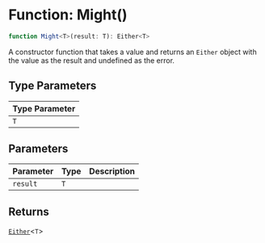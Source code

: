 # Function: Might()

```ts
function Might<T>(result: T): Either<T>
```

A constructor function that takes a value and returns an `Either` object with the value as the result and undefined as the error.

## Type Parameters

| Type Parameter |
| ------ |
| `T` |

## Parameters

| Parameter | Type | Description |
| ------ | ------ | ------ |
| `result` | `T` |  |

## Returns

[`Either`](/type-aliases/Either.mdx)\<`T`\>
